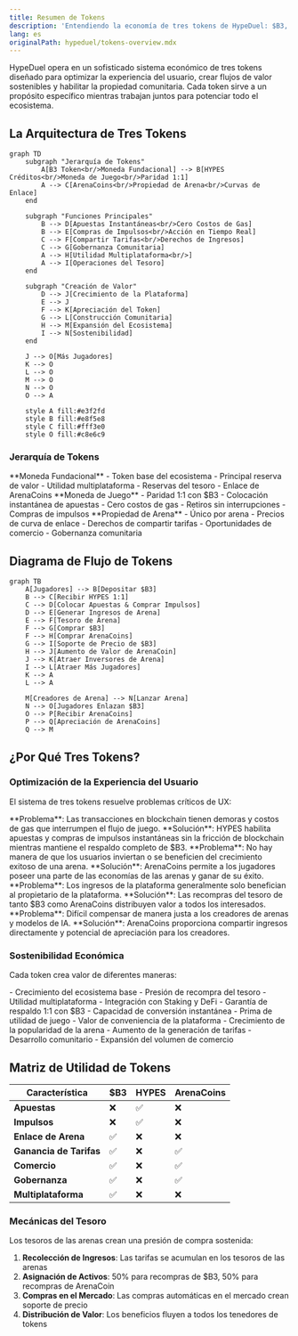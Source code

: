 ```yaml
---
title: Resumen de Tokens
description: 'Entendiendo la economía de tres tokens de HypeDuel: $B3, HYPES y ArenaCoins'
lang: es
originalPath: hypeduel/tokens-overview.mdx
---
```

HypeDuel opera en un sofisticado sistema económico de tres tokens diseñado para optimizar la experiencia del usuario, crear flujos de valor sostenibles y habilitar la propiedad comunitaria. Cada token sirve a un propósito específico mientras trabajan juntos para potenciar todo el ecosistema.

## La Arquitectura de Tres Tokens

```mermaid
graph TD
    subgraph "Jerarquía de Tokens"
        A[B3 Token<br/>Moneda Fundacional] --> B[HYPES Créditos<br/>Moneda de Juego<br/>Paridad 1:1]
        A --> C[ArenaCoins<br/>Propiedad de Arena<br/>Curvas de Enlace]
    end

    subgraph "Funciones Principales"
        B --> D[Apuestas Instantáneas<br/>Cero Costos de Gas]
        B --> E[Compras de Impulsos<br/>Acción en Tiempo Real]
        C --> F[Compartir Tarifas<br/>Derechos de Ingresos]
        C --> G[Gobernanza Comunitaria]
        A --> H[Utilidad Multiplataforma<br/>]
        A --> I[Operaciones del Tesoro]
    end

    subgraph "Creación de Valor"
        D --> J[Crecimiento de la Plataforma]
        E --> J
        F --> K[Apreciación del Token]
        G --> L[Construcción Comunitaria]
        H --> M[Expansión del Ecosistema]
        I --> N[Sostenibilidad]
    end

    J --> O[Más Jugadores]
    K --> O
    L --> O
    M --> O
    N --> O
    O --> A

    style A fill:#e3f2fd
    style B fill:#e8f5e8
    style C fill:#fff3e0
    style O fill:#c8e6c9
```

### Jerarquía de Tokens

<Tabs>
  <Tab title="$B3 Token" icon="coins">
    **Moneda Fundacional** - Token base del ecosistema - Principal reserva de valor - Utilidad multiplataforma - Reservas del tesoro
    - Enlace de ArenaCoins
  </Tab>

<Tab title="HYPES Créditos" icon="bolt">
  **Moneda de Juego** - Paridad 1:1 con $B3 - Colocación instantánea de apuestas - Cero costos de gas - Retiros sin interrupciones - Compras de impulsos
</Tab>

  <Tab title="ArenaCoins" icon="chart-line">
    **Propiedad de Arena** - Único por arena - Precios de curva de enlace - Derechos de compartir tarifas - Oportunidades de comercio -
    Gobernanza comunitaria
  </Tab>
</Tabs>

## Diagrama de Flujo de Tokens

```mermaid
graph TB
    A[Jugadores] --> B[Depositar $B3]
    B --> C[Recibir HYPES 1:1]
    C --> D[Colocar Apuestas & Comprar Impulsos]
    D --> E[Generar Ingresos de Arena]
    E --> F[Tesoro de Arena]
    F --> G[Comprar $B3]
    F --> H[Comprar ArenaCoins]
    G --> I[Soporte de Precio de $B3]
    H --> J[Aumento de Valor de ArenaCoin]
    J --> K[Atraer Inversores de Arena]
    I --> L[Atraer Más Jugadores]
    K --> A
    L --> A

    M[Creadores de Arena] --> N[Lanzar Arena]
    N --> O[Jugadores Enlazan $B3]
    O --> P[Recibir ArenaCoins]
    P --> Q[Apreciación de ArenaCoins]
    Q --> M
```

## ¿Por Qué Tres Tokens?

### Optimización de la Experiencia del Usuario

El sistema de tres tokens resuelve problemas críticos de UX:

<AccordionGroup>
  <Accordion title="Transacciones Instantáneas">
    **Problema**: Las transacciones en blockchain tienen demoras y costos de gas que interrumpen el flujo de juego. **Solución**: HYPES
    habilita apuestas y compras de impulsos instantáneas sin la fricción de blockchain mientras mantiene el respaldo completo de $B3.
  </Accordion>

<Accordion title="Inversión en Arenas">
  **Problema**: No hay manera de que los usuarios inviertan o se beneficien del crecimiento exitoso de una arena. **Solución**: ArenaCoins permite
  a los jugadores poseer una parte de las economías de las arenas y ganar de su éxito.
</Accordion>

<Accordion title="Captura de Valor">
  **Problema**: Los ingresos de la plataforma generalmente solo benefician al propietario de la plataforma. **Solución**: Las recompras del tesoro de tanto $B3
  como ArenaCoins distribuyen valor a todos los interesados.
</Accordion>

  <Accordion title="Incentivos para Creadores">
    **Problema**: Difícil compensar de manera justa a los creadores de arenas y modelos de IA. **Solución**: ArenaCoins proporciona
    compartir ingresos directamente y potencial de apreciación para los creadores.
  </Accordion>
</AccordionGroup>

### Sostenibilidad Económica

Cada token crea valor de diferentes maneras:

<Card title="Impulsores de Valor de $B3" icon="trending-up">
  - Crecimiento del ecosistema base - Presión de recompra del tesoro - Utilidad multiplataforma - Integración con Staking y DeFi
</Card>

<Card title="Estabilidad de HYPES" icon="balance-scale">
  - Garantía de respaldo 1:1 con $B3 - Capacidad de conversión instantánea - Prima de utilidad de juego - Valor de conveniencia de la plataforma
</Card>

<Card title="Apreciación de ArenaCoin" icon="rocket">
  - Crecimiento de la popularidad de la arena - Aumento de la generación de tarifas - Desarrollo comunitario - Expansión del volumen de comercio
</Card>

## Matriz de Utilidad de Tokens

| Característica      | $B3 | HYPES | ArenaCoins |
| ------------------ | --- | ----- | ---------- |
| **Apuestas**        | ❌  | ✅    | ❌         |
| **Impulsos**         | ❌  | ✅    | ❌         |
| **Enlace de Arena**  | ✅  | ❌    | ❌         |
| **Ganancia de Tarifas**    | ✅  | ❌    | ✅         |
| **Comercio**        | ✅  | ❌    | ✅         |
| **Gobernanza**     | ✅  | ❌    | ✅         |
| **Multiplataforma** | ✅  | ❌    | ❌         |

### Mecánicas del Tesoro

Los tesoros de las arenas crean una presión de compra sostenida:

1. **Recolección de Ingresos**: Las tarifas se acumulan en los tesoros de las arenas
2. **Asignación de Activos**: 50% para recompras de $B3, 50% para recompras de ArenaCoin
3. **Compras en el Mercado**: Las compras automáticas en el mercado crean soporte de precio
4. **Distribución de Valor**: Los beneficios fluyen a todos los tenedores de tokens
